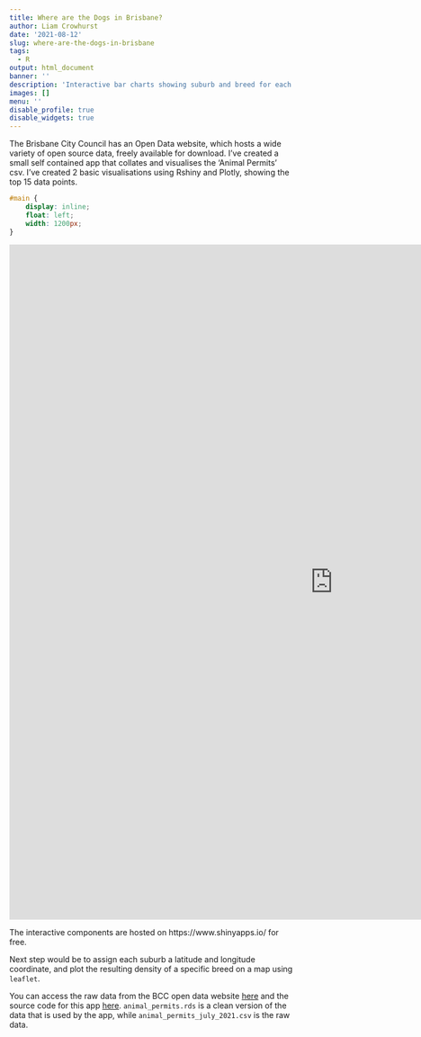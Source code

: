 ```yaml
---
title: Where are the Dogs in Brisbane?
author: Liam Crowhurst
date: '2021-08-12'
slug: where-are-the-dogs-in-brisbane
tags:
  - R
output: html_document
banner: ''
description: 'Interactive bar charts showing suburb and breed for each registered dog in the Brisbane City Council'
images: []
menu: ''
disable_profile: true 
disable_widgets: true
---
```


The Brisbane City Council has an Open Data website, which hosts a wide variety of open source data, freely available for download. I've created a small self contained app that collates and visualises the 'Animal Permits' csv. I've created 2 basic visualisations using Rshiny and Plotly, showing the top 15 data points.

```css
#main {
    display: inline;
    float: left;
    width: 1200px;
}
```

<div class="container"><div class="h_iframe"><iframe  src="https://crowdatascience.shinyapps.io/where_are_the_dogs/" frameborder="0" height="1200px" width="1150" position="absolute"></iframe></div></div>

The interactive components are hosted on https://www.shinyapps.io/ for free.

Next step would be to assign each suburb a latitude and longitude coordinate, and plot the resulting density of a specific breed on a map using `leaflet`.

You can access the raw data from the BCC open data website [here](https://www.data.brisbane.qld.gov.au/data/dataset/current-animal-related-permits/resource/c2823090-8a44-4c8b-9ed4-e988491b25f4){target="blank"} and the source code for this app [here](https://github.com/liam-crow/shiny-apps/tree/master/where-are-the-dogs). `animal_permits.rds` is a clean version of the data that is used by the app, while `animal_permits_july_2021.csv` is the raw data.
